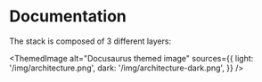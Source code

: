 # Documentation

The stack is composed of 3 different layers:


<ThemedImage
  alt="Docusaurus themed image"
  sources={{
    light: '/img/architecture.png',
    dark: '/img/architecture-dark.png',
  }}
/>

